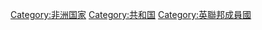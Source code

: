 {{Catnav|頁面分類|地理|国家|非洲国家}}

{{catmore}}
{{Commonscat|Ghana}}

{{DEFAULTSORT:Ghana}}
[[Category:非洲国家|Category:非洲国家]]
[[Category:共和国|Category:共和国]]
[[Category:英聯邦成員國|Category:英聯邦成員國]]